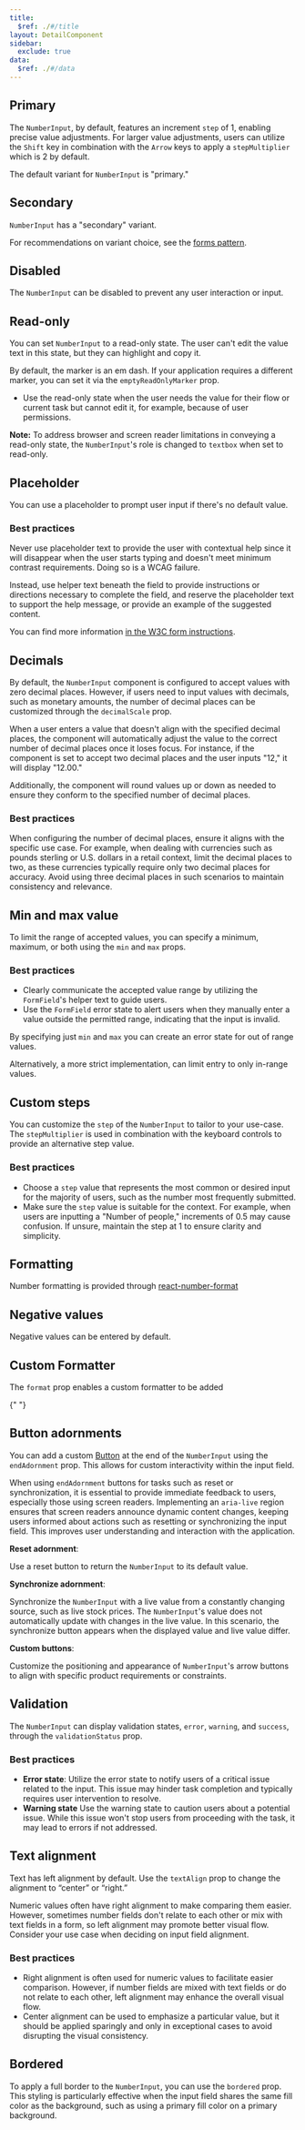 ```yaml
---
title:
  $ref: ./#/title
layout: DetailComponent
sidebar:
  exclude: true
data:
  $ref: ./#/data
---
```


## Primary

The `NumberInput`, by default, features an increment `step` of 1, enabling precise value adjustments. For larger value adjustments, users can utilize the `Shift` key in combination with the `Arrow` keys to apply a `stepMultiplier` which is 2 by default.

The default variant for `NumberInput` is "primary."

<LivePreview componentName="number-input" exampleName="Primary" />

## Secondary

`NumberInput` has a "secondary" variant.

For recommendations on variant choice, see the [forms pattern](salt/patterns/forms).

<LivePreview componentName="number-input" exampleName="Secondary" />

## Disabled

The `NumberInput` can be disabled to prevent any user interaction or input.

<LivePreview componentName="number-input" exampleName="Disabled" />

## Read-only

You can set `NumberInput` to a read-only state. The user can't edit the value text in this state, but they can highlight and copy it.

By default, the marker is an em dash. If your application requires a different marker, you can set it via the `emptyReadOnlyMarker` prop.

- Use the read-only state when the user needs the value for their flow or current task but cannot edit it, for example, because of user permissions.

**Note:** To address browser and screen reader limitations in conveying a read-only state, the `NumberInput`'s role is changed to `textbox` when set to read-only.

<LivePreview componentName="number-input" exampleName="ReadOnly" />

## Placeholder

You can use a placeholder to prompt user input if there's no default value.

### Best practices

Never use placeholder text to provide the user with contextual help since it will disappear when the user starts typing and doesn't meet minimum contrast requirements. Doing so is a WCAG failure.

Instead, use helper text beneath the field to provide instructions or directions necessary to complete the field, and reserve the placeholder text to support the help message, or provide an example of the suggested content.

You can find more information [in the W3C form instructions](https://www.w3.org/WAI/tutorials/forms/instructions/).

<LivePreview componentName="number-input" exampleName="Placeholder" />

## Decimals

By default, the `NumberInput` component is configured to accept values with zero decimal places. However, if users need to input values with decimals, such as monetary amounts, the number of decimal places can be customized through the `decimalScale` prop.

When a user enters a value that doesn't align with the specified decimal places, the component will automatically adjust the value to the correct number of decimal places once it loses focus. For instance, if the component is set to accept two decimal places and the user inputs "12," it will display "12.00."

Additionally, the component will round values up or down as needed to ensure they conform to the specified number of decimal places.

### Best practices

When configuring the number of decimal places, ensure it aligns with the specific use case. For example, when dealing with currencies such as pounds sterling or U.S. dollars in a retail context, limit the decimal places to two, as these currencies typically require only two decimal places for accuracy. Avoid using three decimal places in such scenarios to maintain consistency and relevance.

<LivePreview componentName="number-input" exampleName="Decimals" />

## Min and max value

To limit the range of accepted values, you can specify a minimum, maximum, or both using the `min` and `max` props.

### Best practices

- Clearly communicate the accepted value range by utilizing the `FormField`'s helper text to guide users.
- Use the `FormField` error state to alert users when they manually enter a value outside the permitted range, indicating that the input is invalid.

By specifying just `min` and `max` you can create an error state for out of range values.

<LivePreview componentName="number-input" exampleName="MinMax" />

Alternatively, a more strict implementation, can limit entry to only in-range values.

<LivePreview componentName="number-input" exampleName="StrictMinMax" />

## Custom steps

You can customize the `step` of the `NumberInput` to tailor to your use-case. The `stepMultiplier` is used in combination with the keyboard controls to provide an alternative step value.

### Best practices

- Choose a `step` value that represents the most common or desired input for the majority of users, such as the number most frequently submitted.
- Make sure the `step` value is suitable for the context. For example, when users are inputting a "Number of people," increments of 0.5 may cause confusion. If unsure, maintain the step at 1 to ensure clarity and simplicity.

<LivePreview componentName="number-input" exampleName="StepAndMultiplier" />

## Formatting

Number formatting is provided through [react-number-format](https://s-yadav.github.io/react-number-format/)

<LivePreview componentName="number-input" exampleName="Formatting" />

## Negative values

Negative values can be entered by default.

<LivePreview componentName="number-input" exampleName="Negative" />

## Custom Formatter

The `format` prop enables a custom formatter to be added

<LivePreview componentName="number-input" exampleName="CustomFormatting" />{" "}

## Button adornments

You can add a custom [Button](/salt/components/button) at the end of the `NumberInput` using the `endAdornment` prop. This allows for custom interactivity within the input field.

When using `endAdornment` buttons for tasks such as reset or synchronization, it is essential to provide immediate feedback to users, especially those using screen readers. Implementing an `aria-live` region ensures that screen readers announce dynamic content changes, keeping users informed about actions such as resetting or synchronizing the input field. This improves user understanding and interaction with the application.

**Reset adornment**:

Use a reset button to return the `NumberInput` to its default value.

**Synchronize adornment**:

Synchronize the `NumberInput` with a live value from a constantly changing source, such as live stock prices. The `NumberInput`'s value does not automatically update with changes in the live value. In this scenario, the synchronize button appears when the displayed value and live value differ.

**Custom buttons**:

Customize the positioning and appearance of `NumberInput`'s arrow buttons to align with specific product requirements or constraints.

<LivePreview componentName="number-input" exampleName="ButtonAdornments" />

## Validation

The `NumberInput` can display validation states, `error`, `warning`, and `success`, through the `validationStatus` prop.

### Best practices

- **Error state**: Utilize the error state to notify users of a critical issue related to the input. This issue may hinder task completion and typically requires user intervention to resolve.
- **Warning state** Use the warning state to caution users about a potential issue. While this issue won't stop users from proceeding with the task, it may lead to errors if not addressed.

<LivePreview componentName="number-input" exampleName="Validation" />

## Text alignment

Text has left alignment by default. Use the `textAlign` prop to change the alignment to “center” or “right.”

Numeric values often have right alignment to make comparing them easier. However, sometimes number fields don't relate to each other or mix with text fields in a form, so left alignment may promote better visual flow. Consider your use case when deciding on input field alignment.

### Best practices

- Right alignment is often used for numeric values to facilitate easier comparison. However, if number fields are mixed with text fields or do not relate to each other, left alignment may enhance the overall visual flow.
- Center alignment can be used to emphasize a particular value, but it should be applied sparingly and only in exceptional cases to avoid disrupting the visual consistency.

<LivePreview componentName="number-input" exampleName="TextAlignment" />

## Bordered

To apply a full border to the `NumberInput`, you can use the `bordered` prop. This styling is particularly effective when the input field shares the same fill color as the background, such as using a primary fill color on a primary background.

<LivePreview componentName="number-input" exampleName="Bordered" />
